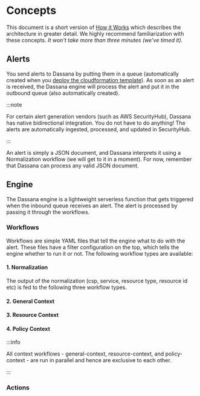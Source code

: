 # Concepts

This document is a short version of [How it Works](../how-it-works/alert-lifecycle.md) which describes the architecture in greater detail.
We highly recommend familiarization with these concepts. _It won't take more than three minutes (we've timed it)._

## Alerts

You send alerts to Dassana by putting them in a queue (automatically created when you [deploy the cloudformation template](./installation)). As soon as an alert is received, the Dassana engine will process the alert and put it in the outbound queue (also automatically created).

:::note

For certain alert generation vendors (such as AWS SecurityHub), Dassana has native bidirectional integration. You do not have to do anything! The alerts are automatically ingested, processed, and updated in SecurityHub.

:::

An alert is simply a JSON document, and Dassana interprets it using a Normalization workflow (we will get to it in a moment). For now, remember that Dassana can process any valid JSON document.

## Engine

The Dassana engine is a lightweight serverless function that gets triggered when the inbound queue receives an alert. The alert is processed by passing it through the workflows.

### Workflows

Workflows are simple YAML files that tell the engine what to do with the alert. These files have a filter configuration on the top, which tells the engine whether to run it or not. The following workflow types are available:

#### 1. Normalization


<Normalization />

The output of the normalization (csp, service, resource type, resource id etc) is fed to the following three workflow types.

#### 2. General Context


<GeneralContext />

#### 3. Resource Context


<ResourceContext />

#### 4. Policy Context


<PolicyContext />

:::info

All context workflows - general-context, resource-context, and policy-context - are run in parallel and hence are exclusive to each other.

:::

### Actions


<Actions />
